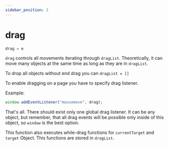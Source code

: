 ```yaml
---
sidebar_position: 2
---
```

# drag

```js
drag = e
```

`drag` controls all movements iterating through `dragList`. Theoretically, it can move many objects at the same time as long as they are in `dragList`.

To drop all objects without end drag you can `dragList = []`

To enable dragging on a page you have to specify drag listener.

Example:
```js
window.addEventListener("mousemove", drag);
```

That's all. There should exist only one global drag listener. It can be any object, but remember, that all drag events will be possible only inside of this object, so `window` is the best option.

This function also executes while-drag functions for `currentTarget` and `target` Object. This functions are stored in `dragList`.